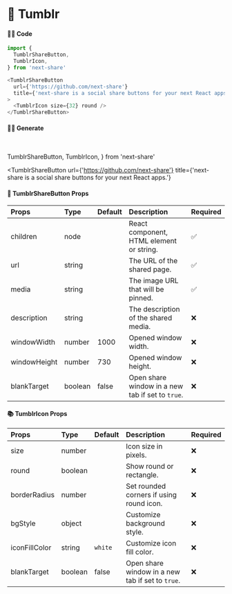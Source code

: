 # 🎀 Tumblr

#### 👨‍💻 Code

```js copy
import {
  TumblrShareButton,
  TumblrIcon,
} from 'next-share'

<TumblrShareButton
  url={'https://github.com/next-share'}
  title={'next-share is a social share buttons for your next React apps.'}
>
  <TumblrIcon size={32} round />
</TumblrShareButton>
```

#### 👨‍💻 Generate

<br />

  TumblrShareButton,
  TumblrIcon,
} from 'next-share'

<TumblrShareButton
  url={'https://github.com/next-share'}
  title={'next-share is a social share buttons for your next React apps.'}
>
  <TumblrIcon size={32} round />
</TumblrShareButton>

#### 📖 TumblrShareButton Props

| Props | Type | Default | Description | Required |
| :--- | :--- | :--- | :--- | :--- |
| children | node |  | React component, HTML element or string. | ✅ |
| url | string |  | The URL of the shared page. | ✅ |
| media | string |  | The image URL that will be pinned. | ✅ |
| description | string |  | The description of the shared media. | ❌ |
| windowWidth | number | 1000 | Opened window width. | ❌ |
| windowHeight | number | 730 | Opened window height. | ❌ |
| blankTarget | boolean | false | Open share window in a new tab if set to `true`. | ❌ |

#### 📚 TumblrIcon Props

| Props | Type | Default | Description | Required |
| :--- | :--- | :--- | :--- | :--- |
| size | number |  | Icon size in pixels. | ❌ |
| round | boolean |  | Show round or rectangle. | ❌ |
| borderRadius | number |  | Set rounded corners if using round icon. | ❌ |
| bgStyle | object |  | Customize background style. | ❌ |
| iconFillColor | string | <code>white</code> | Customize icon fill color. | ❌ |
| blankTarget | boolean | false | Open share window in a new tab if set to `true`. | ❌ |

